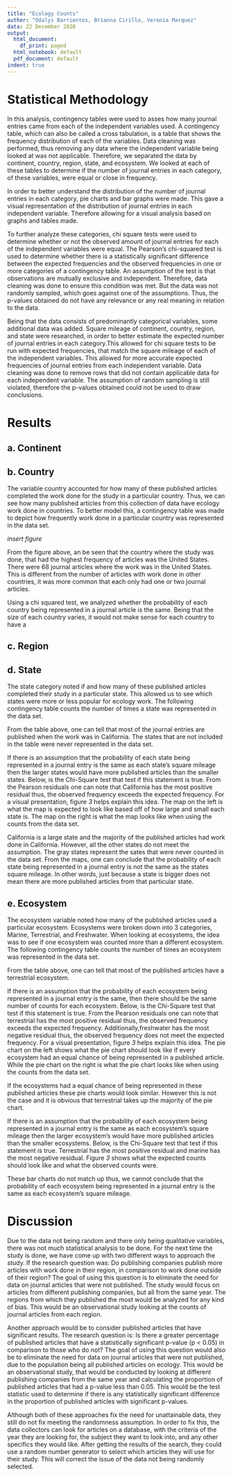 ```yaml
---
title: "Ecology Counts"
author: "Odalys Barrientos, Brianna Cirillo, Veronia Marquez"
data: 22 December 2020
output:
  html_document:
    df_print: paged
  html_notebook: default
  pdf_document: default
indent: true
---
```


# Statistical Methodology

In this analysis, contingency tables were used to asses how many journal entries came from each of the independent variables used. A contingency table, which can also be called a cross tabulation, is a table that shows the frequency distribution of each of the variables. Data cleaning was performed, thus removing any data where the independent variable being looked at was not applicable. Therefore, we separated the data by continent, country, region, state, and ecosystem. We looked at each of these tables to determine if the number of journal entries in each category, of these variables, were equal or close in frequency. 

In order to better understand the distribution of the number of journal entries in each category, pie charts and bar graphs were made. This gave a visual representation of the distribution of journal entries in each independent variable. Therefore allowing for a visual analysis based on graphs and tables made.

To further analyze these categories, chi square tests were used to determine whether or not the observed amount of journal entries for each of the independent variables were equal. The Pearson's chi-squared test is used to determine whether there is a statistically significant difference between the expected frequencies and the observed frequencies in one or more categories of a contingency table. An assumption of the test is that observations are mutually exclusive and independent. Therefore, data cleaning was done to ensure this condition was met. But the data was not randomly sampled, which goes against one of the assumptions. Thus, the p-values obtained do not have any relevance or any real meaning in relation to the data.

Being that the data consists of predominantly categorical variables, some additional data was added. Square mileage of continent, country, region, and state were researched, in order to better estimate the expected number of journal entries in each category.This allowed for chi square tests to be run with expected frequencies, that match the square mileage of each of the independent variables. This allowed for more accurate expected frequencies of journal entries from each independent variable. Data cleaning was done to remove rows that did not contain applicable data for each independent variable. The assumption of random sampling is still violated, therefore the p-values obtained could not be used to draw conclusions.

# Results

## a. Continent

 


## b. Country

The variable country accounted for how many of these published articles completed the work done for the study in a particular country. Thus, we can see how many published articles from this collection of data have ecology work done in countries. To better model this, a contingency table was made to depict how frequently work done in a particular country was represented in the data set.

*insert figure*

From the figure above, an be seen that the country where the study was done, that had the highest frequency of articles was the United States. There were 68 journal articles where the work was in the United States. This is different from the number of articles with work done in other countries, it was more common that each only had one or two journal articles. 

Using a chi squared test, we analyzed whether the probability of each country being represented in a journal article is the same. Being that the size of each country varies, it would not make sense for each country to have a




## c. Region




## d. State
The state category noted if and how many of these published articles completed their study in a particular state. This allowed us to see which states were more or less popular for ecology work. The following contingency table counts the number of times a state was represented in the data set. 
\begin{figure}
  \caption{Contingency Table}
	\includegraphics[width=13cm]{statetable.pdf}
\end{figure}
From the table above, one can tell that most of the journal entries are published when the work was in California. The states that are not included in the table were never represented in the data set. 

If there is an assumption that the probability of each state being represented in a journal entry is the same as each state's square mileage then the larger states would have more published articles than the smaller states. Below, is the Chi-Square test that test if this statement is true. 
\begin{figure}
  \caption{Chi-Square Test: States}
	\includegraphics[width=13cm]{chi-state.pdf}
\end{figure}
From the Pearson residuals one can note that California has the most positive residual thus, the observed frequency exceeds the expected frequency. For a visual presentation, figure *3* helps explain this idea. The map on the left is what the map is expected to look like based off of how large and small each state is. The map on the right is what the map looks like when using the counts from the data set. 
\begin{figure}
  \caption{Expected Frequency based on Square Mileage vs Observed Frequency}
	\includegraphics[width=13cm]{maps.pdf}
\end{figure}
California is a large state and the majority of the published articles had work done in California. However, all the other states do not meet the assumption. The gray states represent the sates that were never counted in the data set. From the maps, one can conclude that the probability of each state being represented in a journal entry is not the same as the states square mileage. In other words, just because a state is bigger does not mean there are more published articles from that particular state.

## e. Ecosystem
The ecosystem variable noted how many of the published articles used a particular ecosystem. Ecosystems were broken down into 3 categories, Marine, Terrestrial, and Freshwater. When looking at ecosystems, the idea was to see if one ecosystem was counted more than a different ecosystem. The following contingency table counts the number of times an ecosystem was represented in the data set. 
\begin{figure}
  \caption{Contingency Table}
	\includegraphics[width=13cm]{ct-eco.pdf}
\end{figure}
From the table above, one can tell that most of the published articles have a terrestrial ecosystem. 

If there is an assumption that the probability of each ecosystem being represented in a journal entry is the same, then there should be the same number of counts for each ecosystem. Below, is the Chi-Square test that test if this statement is true. 
\begin{figure}
  \caption{Chi-Square Test: Ecosystem}
	\includegraphics[width=13cm]{chi-eco-1.pdf}
\end{figure}
From the Pearson residuals one can note that terrestrial has the most positive residual thus, the observed frequency exceeds the expected frequency. Additionally,freshwater has the most negative residual thus, the observed frequency does not meet the expected frequency. For a visual presentation, figure *3* helps explain this idea. The pie chart on the left shows what the pie chart should look like if every ecosystem had an equal chance of being represented in a published article. While the pie chart on the right is what the pie chart looks like when using the counts from the data set. 
\begin{figure}
  \caption{Expected Frequency vs Observed Frequency}
	\includegraphics[width=13cm]{pie-eco-1.pdf}
\end{figure}
If the ecosystems had a equal chance of being represented in these published articles these pie charts would look similar. However this is not the case and it is obvious that terrestrial takes up the majority of the pie chart. 

If there is an assumption that the probability of each ecosystem being represented in a journal entry is the same as each ecosystem's square mileage then the larger ecosystem's would have more published articles than the smaller ecosystems. Below, is the Chi-Square test that test if this statement is true. 
\begin{figure}
  \caption{Chi-Square Test: Ecosystem}
	\includegraphics[width=13cm]{chi-eco-2.pdf}
\end{figure}
Terrestrial has the most positive residual and marine has the most negative residual. Figure *3* shows what the expected counts should look like and what the observed counts were. 
\begin{figure}
  \caption{Expected Frequency based on Square Mileage vs Observed Frequency}
	\includegraphics[width=13cm]{pie-eco-2.pdf}
\end{figure}
These bar charts do not match up thus, we cannot conclude that the probability of each ecosystem being represented in a journal entry is the same as each ecosystem's square mileage.

# Discussion
 
Due to the data not being random and there only being qualitative variables, there was not much statistical analysis to be done. For the next time the study is done, we have come up with two different ways to approach the study. If the research question was: Do publishing companies publish more articles with work done in their region, in comparison to work done outside of their region? The goal of using this question is to eliminate the need for data on journal articles that were not published. The study would focus on articles from different publishing companies, but all from the same year. The regions from which they published the most would be analyzed for any kind of bias. This would be an observational study looking at the counts of journal articles from each region. 

Another approach would be to consider published articles that have significant results. The research question is: Is there a greater percentage of published articles that have a statistically significant p-value (p < 0.05) in comparison to those who do not? The goal of using this question would also be to  eliminate the need for data on journal articles that were not published, due to the population being all published articles on ecology. This would be an observational study, that would be conducted by looking at different publishing companies from the same year and calculating the proportion of published articles that had a p-value less than 0.05. This would be the test statistic used to determine if there is any statistically significant difference in the proportion of published articles with significant p-values. 

Although both of these approaches fix the need for unattainable data, they still do not fix meeting the randomness assumption. In order to fix this, the data collectors can look for articles on a database, with the criteria of the year they are looking for, the subject they want to look into, and any other specifics they would like. After getting the results of the search, they could use a random number generator to select which articles they  will use for their study. This will correct the issue of the data not being randomly selected.

   
 